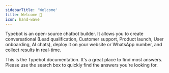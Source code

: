 ```yaml
---
sidebarTitle: 'Welcome'
title: Welcome 👋
icon: hand-wave
---
```


Typebot is an open-source chatbot builder. It allows you to create conversational  (Lead qualification, Customer support, Product launch, User onboarding, AI chats), deploy it on your website or WhatsApp number, and collect results in real-time.

This is the Typebot documentation. It's a great place to find most answers. Please use the search box to quickly find the answers you're looking for.


